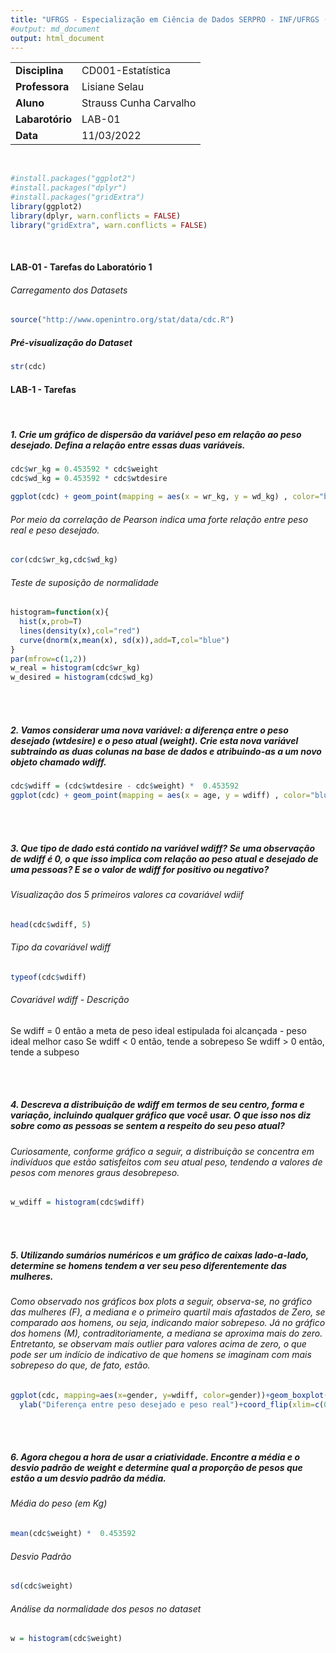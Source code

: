 ```yaml
---
title: "UFRGS - Especialização em Ciência de Dados SERPRO - INF/UFRGS (2022-2023)"
#output: md_document
output: html_document
---
```


|                 |                        |
|-----------------|------------------------|
| **Disciplina**  |       CD001-Estatística|
| **Professora**  |           Lisiane Selau|
| **Aluno**       |  Strauss Cunha Carvalho|
| **Labarotório** |                  LAB-01|
| **Data**        |              11/03/2022|

<br>

```r
#install.packages("ggplot2")
#install.packages("dplyr")
#install.packages("gridExtra")
library(ggplot2)
library(dplyr, warn.conflicts = FALSE)
library("gridExtra", warn.conflicts = FALSE)
```

<br>

#### **LAB-01** - Tarefas do Laboratório 1

###### Carregamento dos Datasets

```r
source("http://www.openintro.org/stat/data/cdc.R")
```

##### Pré-visualização do Dataset

```r
str(cdc)
```

#### **LAB-1** - Tarefas

<br>

##### **1. Crie um gráfico de dispersão da variável peso em relação ao peso desejado. Defina a relação entre essas duas variáveis.**

```r
cdc$wr_kg = 0.453592 * cdc$weight
cdc$wd_kg = 0.453592 * cdc$wtdesire
```

```r
ggplot(cdc) + geom_point(mapping = aes(x = wr_kg, y = wd_kg) , color="blue") + ggtitle("Peso real x Peso desejado - Kg") 
```

###### *Por meio da correlação de Pearson indica uma forte relação entre peso real e peso desejado.*

```r
cor(cdc$wr_kg,cdc$wd_kg)
```

###### *Teste de suposição de normalidade*

```r
histogram=function(x){
  hist(x,prob=T)
  lines(density(x),col="red")
  curve(dnorm(x,mean(x), sd(x)),add=T,col="blue")
}
par(mfrow=c(1,2))
w_real = histogram(cdc$wr_kg)
w_desired = histogram(cdc$wd_kg)
```

<br> <br>

##### **2. Vamos considerar uma nova variável: a diferença entre o peso desejado (wtdesire) e o peso atual (weight). Crie esta nova variável subtraindo as duas colunas na base de dados e atribuindo-as a um novo objeto chamado wdiff.**

```r
cdc$wdiff = (cdc$wtdesire - cdc$weight) *  0.453592 
ggplot(cdc) + geom_point(mapping = aes(x = age, y = wdiff) , color="blue") + ggtitle("Peso desejado (Kg) - Peso real (Kg) * idade") 
```

<br> <br>

##### **3. Que tipo de dado está contido na variável wdiff? Se uma observação de wdiff é 0, o que isso implica com relação ao peso atual e desejado de uma pessoas? E se o valor de wdiff for positivo ou negativo?**

###### *Visualização dos 5 primeiros valores ca covariável wdiif*

```r
head(cdc$wdiff, 5)
```

###### *Tipo da covariável wdiff*

```r
typeof(cdc$wdiff)
```

###### *Covariável wdiff - Descrição*

Se wdiff = 0 então a meta de peso ideal estipulada foi alcançada - peso ideal melhor caso Se wdiff \< 0 então, tende a sobrepeso Se wdiff \> 0 então, tende a subpeso

<br> <br>

##### **4. Descreva a distribuição de wdiff em termos de seu centro, forma e variação, incluindo qualquer gráfico que você usar. O que isso nos diz sobre como as pessoas se sentem a respeito do seu peso atual?**

###### *Curiosamente, conforme gráfico a seguir, a distribuição se concentra em indivíduos que estão satisfeitos com seu atual peso, tendendo a valores de pesos com menores graus desobrepeso.*

```r
w_wdiff = histogram(cdc$wdiff)
```

<br> <br>

##### **5. Utilizando sumários numéricos e um gráfico de caixas lado-a-lado, determine se homens tendem a ver seu peso diferentemente das mulheres.**

###### *Como observado nos gráficos box plots a seguir, observa-se, no gráfico das mulheres (F), a mediana e o primeiro quartil mais afastados de Zero, se comparado aos homens, ou seja, indicando maior sobrepeso. Já no gráfico dos homens (M), contraditoriamente, a mediana se aproxima mais do zero. Entretanto, se observam mais outlier para valores acima de zero, o que pode ser um indício de indicativo de que homens se imaginam com mais sobrepeso do que, de fato, estão.*

```r
ggplot(cdc, mapping=aes(x=gender, y=wdiff, color=gender))+geom_boxplot()+geom_boxplot(outlier.color = "red")+ xlab("Gênero") + 
  ylab("Diferença entre peso desejado e peso real")+coord_flip(xlim=c(0, 2))
```

<br> <br>

##### **6. Agora chegou a hora de usar a criatividade. Encontre a média e o desvio padrão de weight e determine qual a proporção de pesos que estão a um desvio padrão da média.**

###### *Média do peso (em Kg)*

```r
mean(cdc$weight) *  0.453592 
```

###### *Desvio Padrão*

```r
sd(cdc$weight) 
```

###### *Análise da normalidade dos pesos no dataset*

```r
w = histogram(cdc$weight)
```
